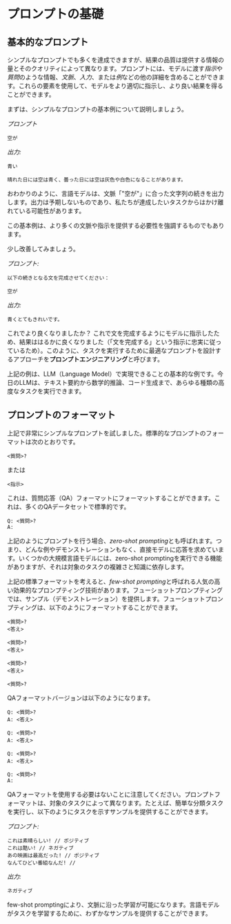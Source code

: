 # プロンプトの基礎

## 基本的なプロンプト

シンプルなプロンプトでも多くを達成できますが、結果の品質は提供する情報の量とそのクオリティによって異なります。プロンプトには、モデルに渡す*指示*や*質問*のような情報、*文脈*、*入力*、または*例*などの他の詳細を含めることができます。これらの要素を使用して、モデルをより適切に指示し、より良い結果を得ることができます。

まずは、シンプルなプロンプトの基本例について説明しましょう。

*プロンプト*
```
空が
```

*出力:*
```
青い

晴れた日には空は青く、曇った日には空は灰色や白色になることがあります。
```

おわかりのように、言語モデルは、文脈「"空が"」に合った文字列の続きを出力します。出力は予期しないものであり、私たちが達成したいタスクからはかけ離れている可能性があります。

この基本例は、より多くの文脈や指示を提供する必要性を強調するものでもあります。

少し改善してみましょう。

*プロンプト:*
```
以下の続きとなる文を完成させてください：

空が
```

*出力:*

```
青くとてもきれいです。
```

これでより良くなりましたか？ これで文を完成するようにモデルに指示したため、結果ははるかに良くなりました（「文を完成する」という指示に忠実に従っているため）。このように、タスクを実行するために最適なプロンプトを設計するアプローチを**プロンプトエンジニアリング**と呼びます。

上記の例は、LLM（Language Model）で実現できることの基本的な例です。今日のLLMは、テキスト要約から数学的推論、コード生成まで、あらゆる種類の高度なタスクを実行できます。

## プロンプトのフォーマット

上記で非常にシンプルなプロンプトを試しました。標準的なプロンプトのフォーマットは次のとおりです。

```
<質問>?
```

または

```
<指示>
```
 
これは、質問応答（QA）フォーマットにフォーマットすることができます。これは、多くのQAデータセットで標準的です。

```
Q: <質問>?
A: 
```

上記のようにプロンプトを行う場合、*zero-shot prompting*とも呼ばれます。つまり、どんな例やデモンストレーションもなく、直接モデルに応答を求めています。いくつかの大規模言語モデルには、zero-shot promptingを実行できる機能がありますが、それは対象のタスクの複雑さと知識に依存します。

上記の標準フォーマットを考えると、*few-shot prompting*と呼ばれる人気の高い効果的なプロンプティング技術があります。フューショットプロンプティングでは、サンプル（デモンストレーション）を提供します。フューショットプロンプティングは、以下のようにフォーマットすることができます。

```
<質問>?
<答え>

<質問>?
<答え>

<質問>?
<答え>

<質問>?

```

QAフォーマットバージョンは以下のようになります。

```
Q: <質問>?
A: <答え>

Q: <質問>?
A: <答え>

Q: <質問>?
A: <答え>

Q: <質問>?
A:
```

QAフォーマットを使用する必要はないことに注意してください。プロンプトフォーマットは、対象のタスクによって異なります。たとえば、簡単な分類タスクを実行し、以下のようにタスクを示すサンプルを提供することができます。

*プロンプト:*
```
これは素晴らしい! // ポジティブ
これは酷い! // ネガティブ
あの映画は最高だった! // ポジティブ
なんてひどい番組なんだ! //
```

*出力:*
```
ネガティブ
```

few-shot promptingにより、文脈に沿った学習が可能になります。言語モデルがタスクを学習するために、わずかなサンプルを提供することができます。